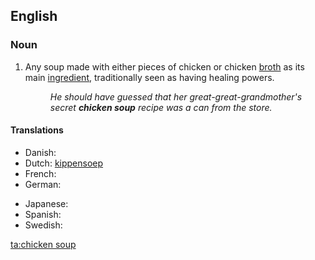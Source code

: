 ==English==
{{wikipedia}}
===Noun===
{{en-noun|s|-|sg=[[chicken]] [[soup]]}}

# Any soup made with either pieces of chicken or chicken [[broth]] as its main [[ingredient]], traditionally seen as having healing powers.
#: ''He should have guessed that her great-great-grandmother's secret '''chicken soup''' recipe was a can from the store.''

====Translations====
{{trans-top|soup as a placebo}}
* Danish: {{t|da|hønsekødssuppe}}
* Dutch: [[kippensoep]]
* French: {{t|fr|soupe de poulet}}
* German: {{t|de|Hühnersuppe}}
{{trans-mid}}
* Japanese: {{t|ja|チキンスープ|tr=chikinsūpu|sc=Jpan}}
* Spanish: {{t|es|sopa de pollo}}
* Swedish: {{t|sv|kycklingssoppa}}
{{trans-bottom}}

[[ta:chicken soup]]